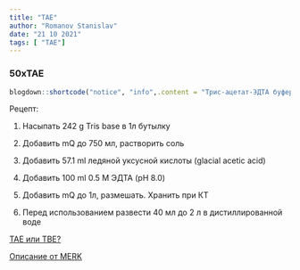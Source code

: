 ```yaml
---
title: "TAE"
author: "Romanov Stanislav"
date: "21 10 2021"
tags: [ "TAE"]
---
```


### 50xTAE

```r

blogdown::shortcode("notice", "info",.content = "Трис-ацетат-ЭДТА буфер является наиболее популярной средой для электрофореза нуклеиновых кислот. TAE хорошо разделяет фрагменты >2kb. Борная кислота в TBE является ингибитором множества лабораторных ферментов, так что TAE является более предпочтительным для разделения ДНК перед элюцией из геля.  В качестве стока используется 50-кратный раствор.")
```

Рецепт:

1.  Насыпать 242 g Tris base в 1л бутылку

2.  Добавить mQ до 750 мл, растворить соль

3.  Добавить 57.1 ml ледяной уксусной кислоты (glacial acetic acid)

4.  Добавить 100 ml 0.5 M ЭДТА (pH 8.0)

5.  Добавить mQ до 1л, размешать. Хранить при КТ

6.  Перед использованием развести 40 мл до 2 л в дистиллированной воде

[TAE или TBE?](https://www.goldbio.com/blog/post?slug=ChoosingBetween-TAE-and-TBE+Buffer-Agarose-Gel-Electrophoresis)

[Описание от MERK](https://www.sigmaaldrich.com/RU/en/technical-documents/protocol/protein-biology/gel-electrophoresis/tae-and-tbe-running-buffers-recipe)
